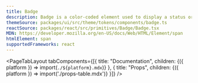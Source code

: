 ```yaml
---
title: Badge
description: Badge is a color-coded element used to display a status or message about an item.
themeSource: packages/ui/src/theme/tokens/components/badge.ts
reactSource: packages/react/src/primitives/Badge/Badge.tsx
MDN: https://developer.mozilla.org/en-US/docs/Web/HTML/Element/span
htmlElement: span
supportedFrameworks: react
---
```



<PageTabLayout 
  tabComponents={[{
    title: "Documentation", 
    children: <Fragment>{({ platform }) => import(`./${platform}.mdx`)}</Fragment>
  },
  {
    title: "Props", 
    children: <Fragment>{({ platform }) => import('./props-table.mdx')}</Fragment>
  }]}
/>
